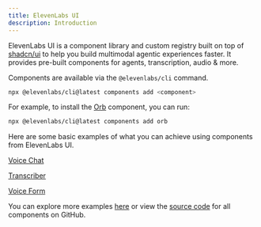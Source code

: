 ```yaml
---
title: ElevenLabs UI
description: Introduction
---
```


ElevenLabs UI is a component library and custom registry built on top of [shadcn/ui](https://ui.shadcn.com/) to help you build multimodal agentic experiences faster. It provides pre-built components for agents, transcription, audio & more.

Components are available via the `@elevenlabs/cli` command.

```bash
npx @elevenlabs/cli@latest components add <component>
```

For example, to install the [Orb](/docs/components/orb) component, you can run:

```bash
npx @elevenlabs/cli@latest components add orb
```

Here are some basic examples of what you can achieve using components from ElevenLabs UI.

[Voice Chat](/blocks#voice-chat-01)

<ComponentPreview
  name="voice-chat-01"
  title="Voice Chat"
  hideCode={true}
  description="A voice chat interface."
/>
[Transcriber](/blocks#transcriber-01)

<ComponentPreview
  name="transcriber-01"
  title="Transcriber"
  hideCode={true}
  description="A transcriber interface."
/>

[Voice Form](/blocks#voice-form-01)

<ComponentPreview
  name="voice-form-01"
  title="Voice Form"
  hideCode={true}
  description="A voice form interface."
/>

You can explore more examples [here](/blocks) or view the [source code](https://github.com/elevenlabs/ui) for all components on GitHub.

